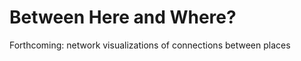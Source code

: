 # Between Here and Where? {#between}

Forthcoming: network visualizations of connections between places

<br>

